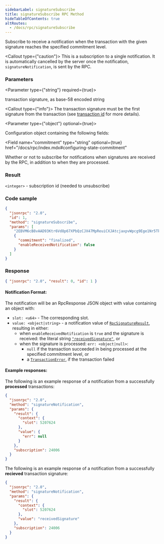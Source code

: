 ```yaml
---
sidebarLabel: signatureSubscribe
title: signatureSubscribe RPC Method
hideTableOfContents: true
altRoutes:
  - /docs/rpc/signatureSubscribe
---
```


Subscribe to receive a notification when the transaction with the given
signature reaches the specified commitment level.

<Callout type={"caution"}>
  This is a subscription to a single notification. It is automatically cancelled
  by the server once the notification, `signatureNotification`, is sent by the
  RPC.
</Callout>

<DocSideBySide>

<DocLeftSide>

### Parameters

<Parameter type={"string"} required={true}>

transaction signature, as base-58 encoded string

<Callout type={"info"}>
  The transaction signature must be the first signature from the transaction
  (see [transaction id](/docs/terminology.md#transaction-id) for more details).
</Callout>

</Parameter>

<Parameter type={"object"} optional={true}>

Configuration object containing the following fields:

<Field
  name="commitment"
  type="string"
  optional={true}
  href="/docs/rpc/index.mdx#configuring-state-commitment"
></Field>

<Field name="enableReceivedNotification" type="bool" optional={true}>

Whether or not to subscribe for notifications when signatures are received by
the RPC, in addition to when they are processed.

</Field>

</Parameter>

### Result

`<integer>` - subscription id (needed to unsubscribe)

</DocLeftSide>

<DocRightSide>

### Code sample

```json
{
  "jsonrpc": "2.0",
  "id": 1,
  "method": "signatureSubscribe",
  "params": [
    "2EBVM6cB8vAAD93Ktr6Vd8p67XPbQzCJX47MpReuiCXJAtcjaxpvWpcg9Ege1Nr5Tk3a2GFrByT7WPBjdsTycY9b",
    {
      "commitment": "finalized",
      "enableReceivedNotification": false
    }
  ]
}
```

### Response

```json
{ "jsonrpc": "2.0", "result": 0, "id": 1 }
```

</DocRightSide>
</DocSideBySide>

#### Notification Format:

The notification will be an RpcResponse JSON object with value containing an
object with:

- `slot: <u64>` - The corresponding slot.
- `value: <object|string>` - a notification value of
  [`RpcSignatureResult`](https://github.com/solana-labs/solana/blob/6d28fd455b07e3557fc6c0c3ddf3ba03e3fe8482/rpc-client-api/src/response.rs#L265-L268),
  resulting in either:
  - when `enableReceivedNotification` is `true` and the signature is received:
    the literal string
    [`"receivedSignature"`](https://github.com/solana-labs/solana/blob/6d28fd455b07e3557fc6c0c3ddf3ba03e3fe8482/rpc-client-api/src/response.rs#L286-L288),
    or
  - when the signature is processed: `err: <object|null>`:
    - `null` if the transaction succeeded in being processed at the specified
      commitment level, or
    - a
      [`TransactionError`](https://github.com/solana-labs/solana/blob/6d28fd455b07e3557fc6c0c3ddf3ba03e3fe8482/sdk/src/transaction/error.rs#L15-L164),
      if the transaction failed

#### Example responses:

The following is an example response of a notification from a successfully
**processed** transactions:

```json
{
  "jsonrpc": "2.0",
  "method": "signatureNotification",
  "params": {
    "result": {
      "context": {
        "slot": 5207624
      },
      "value": {
        "err": null
      }
    },
    "subscription": 24006
  }
}
```

The following is an example response of a notification from a successfully
**recieved** transaction signature:

```json
{
  "jsonrpc": "2.0",
  "method": "signatureNotification",
  "params": {
    "result": {
      "context": {
        "slot": 5207624
      },
      "value": "receivedSignature"
    },
    "subscription": 24006
  }
}
```
